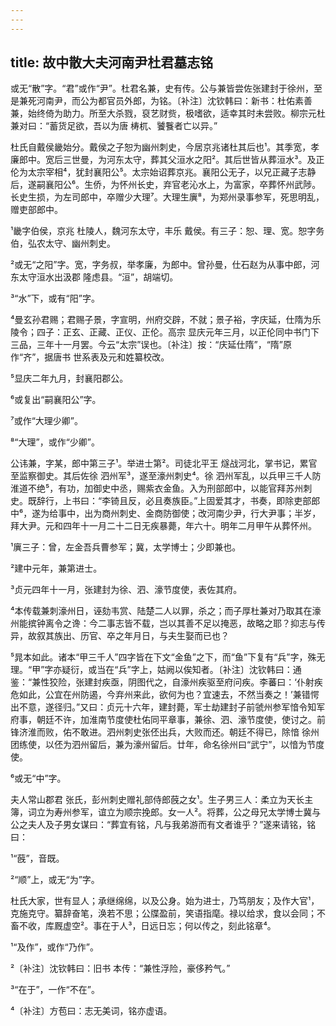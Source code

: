 ```yaml
---
---
---
```

title: 故中散大夫河南尹杜君墓志铭
---







或无“散”字。“君”或作“尹”。杜君名兼，史有传。公与兼皆尝佐张建封于徐州，至是兼死河南尹，而公为都官员外郎，为铭。〔补注〕沈钦韩曰：新书：杜佑素善兼，始终倚为助力。所至大杀戮，裒艺财赀，极嗜欲，适幸其时未尝败。柳宗元杜兼对曰：“蓄货足欲，吾以为唐 梼杌、饕餮者亡以异。”

杜氏自戴侯畿始分。戴侯之子恕为幽州刺史，今居京兆诸杜其后也¹。其季宽，孝廉郎中。宽后三世曼，为河东太守，葬其父洹水之阳²。其后世皆从葬洹水³。及正伦为太宗宰相⁴，犹封襄阳公⁵。太宗始诏葬京兆。襄阳公无子，以兄正藏子志静后，遂嗣襄阳公⁶。生侨，为怀州长史，弃官老沁水上，为富家，卒葬怀州武陟。长史生损，为左司郎中，卒赠少大理⁷。大理生廙⁸，为郑州录事参军，死思明乱，赠吏部郎中。

¹畿字伯侯，京兆 杜陵人，魏河东太守，丰乐 戴侯。有三子：恕、理、宽。恕字务伯，弘农太守、幽州刺史。

²或无“之阳”字。宽，字务叔，举孝廉，为郎中。曾孙曼，仕石赵为从事中郎，河东太守洹水出汲郡 隆虑县。“洹”，胡端切。

³“水”下，或有“阳”字。

⁴曼玄孙君赐；君赐子景，字宣明，州府交辟，不就；景子裕，字庆延，仕隋为乐陵令；四子：正玄、正藏、正仪、正伦。高宗 显庆元年三月，以正伦同中书门下三品，三年十一月罢。今云“太宗”误也。〔补注〕按：“庆延仕隋”，“隋”原作“齐”，据唐书 世系表及元和姓纂校改。

⁵显庆二年九月，封襄阳郡公。

⁶或复出“嗣襄阳公”字。

⁷或作“大理少卿”。

⁸“大理”，或作“少卿”。

公讳兼，字某，郎中第三子¹。举进士第²。司徒北平王 燧战河北，掌书记，累官至监察御史。其后佐徐 泗州军³，遂至濠州刺史⁴。徐 泗州军乱，以兵甲三千人防淮道不绝⁵，有功，加御史中丞，赐紫衣金鱼。入为刑部郎中，以能官拜苏州刺史。既辞行，上书曰：“李锜且反，必且奏族臣。”上固爱其才，书奏，即除吏部郎中⁶，遂为给事中，出为商州刺史、金商防御使；改河南少尹，行大尹事；半岁，拜大尹。元和四年十一月二十二日无疾暴薨，年六十。明年二月甲午从葬怀州。

¹廙三子：曾，左金吾兵曹参军；冀，太学博士；少即兼也。

²建中元年，兼第进士。

³贞元四年十一月，张建封为徐、泗、濠节度使，表佐其府。

⁴本传载兼刺濠州日，诬劾韦赏、陆楚二人以罪，杀之；而子厚杜兼对乃取其在濠州能摈钟离令之谗：今二事志皆不载，岂以其善不足以掩恶，故略之耶？抑志与传异，故叙其族出、历官、卒之年月日，与夫生娶而已也？

⁵晁本如此。诸本“甲三千人”四字皆在下文“金鱼”之下，而“鱼”下复有“兵”字，殊无理。“甲”字亦疑衍，或当在“兵”字上，姑阙以俟知者。〔补注〕沈钦韩曰：通鉴：“兼性狡险，张建封疾亟，阴图代之，自濠州疾驱至府问疾。李蕃曰：‘仆射疾危如此，公宜在州防遏，今弃州来此，欲何为也？宜速去，不然当奏之！’兼错愕出不意，遂径归。”又曰：贞元十六年，建封薨，军士劫建封子前虢州参军愔令知军府事，朝廷不许，加淮南节度使杜佑同平章事，兼徐、泗、濠节度使，使讨之。前锋济淮而败，佑不敢进。泗州刺史张伾出兵，大败而还。朝廷不得已，除愔 徐州团练使，以伾为泗州留后，兼为濠州留后。廿年，命名徐州曰“武宁”，以愔为节度使。

⁶或无“中”字。

夫人常山郡君 张氏，彭州刺史赠礼部侍郎蔇之女¹。生子男三人：柔立为天长主簿，词立为寿州参军，谊立为顺宗挽郎。女一人²。将葬，公之母兄太学博士冀与公之夫人及子男女谋曰：“葬宜有铭，凡与我弟游而有文者谁乎？”遂来请铭，铭曰：

¹“蔇”，音既。

²“顺”上，或无“为”字。

杜氏大家，世有显人；承继绵绵，以及公身。始为进士，乃笃朋友；及作大官¹，克施克守。纂辞奋笔，涣若不思；公牒盈前，笑语指麾。禄以给求，食以会同；不畜不收，库厩虚空²。事在于人³，日远日忘；何以传之，刻此铭章⁴。

¹“及作”，或作“乃作”。

²〔补注〕沈钦韩曰：旧书 本传：“兼性浮险，豪侈矜气。”

³“在于”，一作“不在”。

⁴〔补注〕方苞曰：志无美词，铭亦虚语。